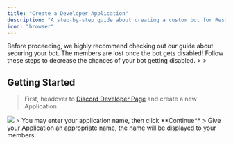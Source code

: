 ```yaml
---
title: "Create a Developer Application"
description: "A step-by-step guide about creating a custom bot for RestoreCord."
icon: "browser"
---
```

<Warning>
    Before proceeding, we highly recommend checking out our guide about securing your bot. 
    The members are lost once the bot gets disabled!
    <Card title="How to secure your Discord bot." icon="shield" href="/guides/secure-bot">
        Follow these steps to decrease the chances of your bot getting disabled.
    </Card>
</Warning>
>
>

## Getting Started
> First, headover to [Discord Developer Page](ttps://discord.com/developers/applications) and create a new Application.

<Frame>
  <img src="/images/setup_create_application.png" />
</Frame>
>
<Info>You may enter your application name, then click **Continue**</Info>
>
<Note>Give your Application an appropriate name, the name will be displayed to your members.</Note>

<Card title="Continue with the next step!" icon="arrow-right" href="/guides/setup/custom-bot/create-bot" color="2ab673"></Card>
